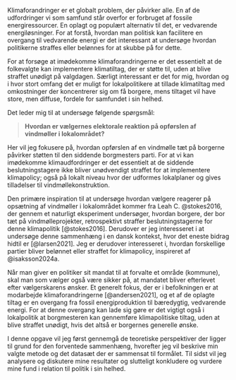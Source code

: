 Klimaforandringer er et globalt problem, der påvirker alle. En af de udfordringer vi som samfund står overfor er forbruget af fossile energiressourcer. En oplagt og populært alternativ til det, er vedvarende energiløsninger. For at forstå, hvordan man politisk kan facilitere en overgang til vedvarende energi er det interessant at undersøge hvordan politikerne straffes eller belønnes for at skubbe på for dette.

For at forsøge at imødekomme klimaforandringerne er det essentielt at de folkevalgte kan implementere klimatiltag, der er støtte til, uden at blive straffet unødigt på valgdagen. Særligt interessant er det for mig, hvordan og i hvor stort omfang det er muligt for lokalpolitikere at tillade klimatiltag med omkostninger der koncentrerer sig om få borgere, mens tiltaget vil have store, men diffuse, fordele for samfundet i sin helhed.

Det leder mig til at undersøge følgende spørgsmål:

> **Hvordan er vælgernes elektorale reaktion på opførslen af vindmøller i lokalområdet?**

Her vil jeg fokusere på, hvordan opførslen af en vindmølle tæt på borgerne påvirker støtten til den siddende borgmesters parti. For at vi kan imødekomme klimaudfordringer er det essentielt at de siddende beslutningstagere ikke bliver unødvendigt straffet for at implementere klimapolicy; også på lokalt niveau hvor der udformes lokalplaner og gives tilladelser til vindmøllekonstruktion.

Den primære inspiration til at undersøge hvordan vælgere reagerer på opsætning af vindmøller i lokalområdet kommer fra Leah C. @stokes2016, der gennem et naturligt eksperiment undersøger, hvordan borgere, der bor tæt på vindmølleprojekter, retrospektivt straffer beslutningstagerne for denne klimapolitik [@stokes2016]. Derudover er jeg interesseret i at undersøge denne sammenhæng i en dansk kontekst, hvor det eneste bidrag hidtil er [@larsen2021]. Jeg er derudover interesseret i, hvordan forskellige partier bliver belønnet eller straffet for klimapolicy, inspireret af @isaksson2024a.

Når man giver en politiker sit mandat til at forvalte et område (kommune), skal man som vælger også være sikker på, at mandatet bliver efterlevet efter vælgerskarens ønsker. Et generelt fokus, der er i befolkningen er at modarbejde klimaforandringerne [@andersen2021], og et af de oplagte tiltag er en overgang fra fossil energiproduktion til bæredygtig, vedvarende energi. For at denne overgang kan lade sig gøre er det vigtigt også i lokalpolitik at borgmesteren kan gennemføre klimapolitiske tiltag, uden at blive straffet unødigt, hvis det altså er borgernes generelle ønske.

I denne opgave vil jeg først gennemgå de teoretiske perspektiver der ligger til grund for den forventede sammenhæng, hvorefter jeg vil beskrive min valgte metode og det datasæt der er sammensat til formålet. Til sidst vil jeg analysere og diskutere mine resultater og slutteligt konkludere og vurdere mine fund i relation til politik i sin helhed.